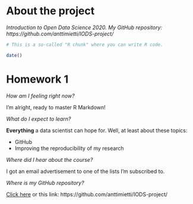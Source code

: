 
# About the project

*Introduction to Open Data Science 2020. My GitHub repository: https://github.com/anttimietti/IODS-project/*

```r
# This is a so-called "R chunk" where you can write R code.

date()

```

# Homework 1

_How am I feeling right now?_

I'm alright, ready to master R Markdown!

_What do I expect to learn?_

__Everything__ a data scientist can hope for. Well, at least about these topics:

+ GitHub
+ Improving the reproducibility of my research

_Where did I hear about the course?_

I got an email advertisement to one of the lists I'm subscribed to.

_Where is my GitHub repository?_

[Click here](https://github.com/anttimietti/IODS-project/) or this link: https://github.com/anttimietti/IODS-project/